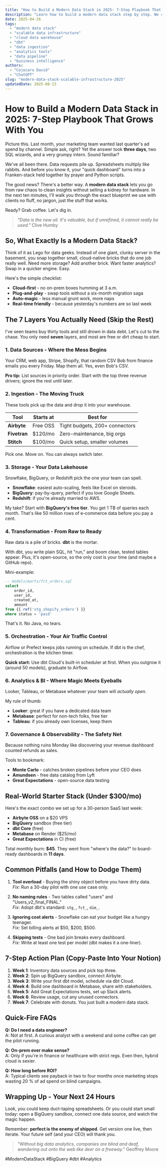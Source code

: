 ```yaml
---
title: "How to Build a Modern Data Stack in 2025: 7-Step Playbook That Grows With You"
description: "Learn how to build a modern data stack step by step. We cover the exact tools, costs, and pitfalls so you can scale without headaches."
date: 2025-04-26
tags:
  - "modern data stack"
  - "scalable data infrastructure"
  - "cloud data warehouse"
  - "dbt"
  - "data ingestion"
  - "analytics tools"
  - "data pipeline"
  - "business intelligence"
authors:
  - "Cojocaru David"
  - "ChatGPT"
slug: "modern-data-stack-scalable-infrastructure-2025"
updatedDate: 2025-08-13
---
```


# How to Build a Modern Data Stack in 2025: 7-Step Playbook That Grows With You

Picture this. Last month, your marketing team wanted last quarter's ad spend by channel. Simple ask, right? Yet the answer took **three days**, two SQL wizards, and a very grumpy intern. Sound familiar?

We've all been there. Data requests pile up. Spreadsheets multiply like rabbits. And before you know it, your "quick dashboard" turns into a Franken-stack held together by prayer and Python scripts.

The good news? There's a better way. A **modern data stack** lets you go from raw chaos to clean insights without selling a kidney for hardware. In the next ten minutes, I'll walk you through the exact blueprint we use with clients no fluff, no jargon, just the stuff that works.

Ready? Grab coffee. Let's dig in.

> _"Data is the new oil. It's valuable, but if unrefined, it cannot really be used."_   Clive Humby

## So, What Exactly Is a Modern Data Stack?

Think of it as Lego for data geeks. Instead of one giant, clunky server in the basement, you snap together small, cloud-native bricks that do one job really well. Need more storage? Add another brick. Want faster analytics? Swap in a quicker engine. Easy.

Here's the simple checklist:

*   **Cloud-first** - no on-prem boxes humming at 3 a.m.
*   **Plug-and-play** - swap tools without a six-month migration saga
*   **Auto-magic** - less manual grunt work, more naps
*   **Real-time friendly** - because yesterday's numbers are so last week

## The 7 Layers You Actually Need (Skip the Rest)

I've seen teams buy thirty tools and still drown in data debt. Let's cut to the chase. You only need **seven** layers, and most are free or dirt cheap to start.

### 1. Data Sources - Where the Mess Begins
Your CRM, web app, Stripe, Shopify, that random CSV Bob from finance emails you every Friday. Map them all. Yes, even Bob's CSV.

**Pro tip:** List sources in priority order. Start with the top three revenue drivers; ignore the rest until later.

### 2. Ingestion - The Moving Truck
These tools pick up the data and drop it into your warehouse.

| Tool        | Starts at | Best for                        |
|-------------|-----------|---------------------------------|
| **Airbyte** | Free OSS  | Tight budgets, 200+ connectors  |
| **Fivetran**| $120/mo   | Zero-maintenance, big orgs      |
| **Stitch**  | $100/mo   | Quick setup, smaller volumes    |

Pick one. Move on. You can always switch later.

### 3. Storage - Your Data Lakehouse
Snowflake, BigQuery, or Redshift pick the one your team can spell.

*   **Snowflake**: easiest auto-scaling, feels like Excel on steroids.
*   **BigQuery**: pay-by-query, perfect if you love Google Sheets.
*   **Redshift**: if you're already married to AWS.

My take? Start with **BigQuery's free tier**. You get 1 TB of queries each month. That's like 50 million rows of e-commerce data before you pay a cent.

### 4. Transformation - From Raw to Ready
Raw data is a pile of bricks. **dbt** is the mortar.

With dbt, you write plain SQL, hit "run," and boom clean, tested tables appear. Plus, it's open-source, so the only cost is your time (and maybe a GitHub repo).

Mini-example:

```sql
-- models/marts/fct_orders.sql
select
    order_id,
    user_id,
    created_at,
    amount
from {{ ref('stg_shopify_orders') }}
where status = 'paid'
```

That's it. No Java, no tears.

### 5. Orchestration - Your Air Traffic Control
Airflow or Prefect keeps jobs running on schedule. If dbt is the chef, orchestration is the kitchen timer.

**Quick start:** Use dbt Cloud's built-in scheduler at first. When you outgrow it (around 50 models), graduate to Airflow.

### 6. Analytics & BI - Where Magic Meets Eyeballs
Looker, Tableau, or Metabase whatever your team will *actually open*.

My rule of thumb:

*   **Looker**: great if you have a dedicated data team
*   **Metabase**: perfect for non-tech folks, free tier
*   **Tableau**: if you already own licenses, keep them

### 7. Governance & Observability - The Safety Net
Because nothing ruins Monday like discovering your revenue dashboard counted refunds as sales.

Tools to bookmark:

*   **Monte Carlo** - catches broken pipelines before your CEO does
*   **Amundsen** - free data catalog from Lyft
*   **Great Expectations** - open-source data testing

## Real-World Starter Stack (Under $300/mo)

Here's the exact combo we set up for a 30-person SaaS last week:

*   **Airbyte OSS** on a $20 VPS
*   **BigQuery** sandbox (free tier)
*   **dbt Core** (free)
*   **Metabase** on Render ($25/mo)
*   **Great Expectations** in CI (free)

Total monthly burn: **$45**. They went from "where's the data?" to board-ready dashboards in **11 days**.

## Common Pitfalls (and How to Dodge Them)

1. **Tool overload** - Buying the shiny object before you have dirty data.  
   *Fix:* Run a 30-day pilot with one use case only.

2. **No naming rules** - Two tables called "users" and "Users_v2_final_FINAL."  
   *Fix:* Adopt dbt's standard: `stg_`, `fct_`, `dim_`.

3. **Ignoring cost alerts** - Snowflake can eat your budget like a hungry teenager.  
   *Fix:* Set billing alerts at $50, $200, $500.

4. **Skipping tests** - One bad join breaks every dashboard.  
   *Fix:* Write at least one test per model (dbt makes it a one-liner).

## 7-Step Action Plan (Copy-Paste Into Your Notion)

1. **Week 1**: Inventory data sources and pick top three.
2. **Week 2**: Spin up BigQuery sandbox, connect Airbyte.
3. **Week 3**: Write your first dbt model, schedule via dbt Cloud.
4. **Week 4**: Build one dashboard in Metabase, share with stakeholders.
5. **Week 5**: Add Great Expectations tests, set up Slack alerts.
6. **Week 6**: Review usage, cut any unused connectors.
7. **Week 7**: Celebrate with donuts. You just built a modern data stack.

## Quick-Fire FAQs

**Q: Do I need a data engineer?**  
A: Not at first. A curious analyst with a weekend and some coffee can get the pilot running.

**Q: On-prem ever make sense?**  
A: Only if you're in finance or healthcare with strict regs. Even then, hybrid cloud is sexier.

**Q: How long before ROI?**  
A: Typical clients see payback in two to four months once marketing stops wasting 20 % of ad spend on blind campaigns.

## Wrapping Up - Your Next 24 Hours

Look, you could keep duct-taping spreadsheets. Or you could start small today: open a BigQuery sandbox, connect one data source, and watch the magic happen.

Remember: **perfect is the enemy of shipped**. Get version one live, then iterate. Your future self (and your CEO) will thank you.

> _"Without big data analytics, companies are blind and deaf, wandering out onto the web like deer on a freeway."_   Geoffrey Moore

#ModernDataStack #BigQuery #dbt #Analytics